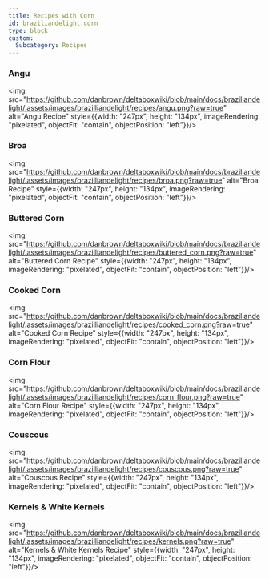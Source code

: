 ```yaml
---
title: Recipes with Corn
id: braziliandelight:corn
type: block
custom:
  Subcategory: Recipes
---
```


### Angu
<img src="https://github.com/danbrown/deltaboxwiki/blob/main/docs/braziliandelight/.assets/images/brazilliandelight/recipes/angu.png?raw=true" alt="Angu Recipe" style={{width: "247px", height: "134px", imageRendering: "pixelated", objectFit: "contain", objectPosition: "left"}}/>

### Broa
<img src="https://github.com/danbrown/deltaboxwiki/blob/main/docs/braziliandelight/.assets/images/brazilliandelight/recipes/broa.png?raw=true" alt="Broa Recipe" style={{width: "247px", height: "134px", imageRendering: "pixelated", objectFit: "contain", objectPosition: "left"}}/>

### Buttered Corn
<img src="https://github.com/danbrown/deltaboxwiki/blob/main/docs/braziliandelight/.assets/images/brazilliandelight/recipes/buttered_corn.png?raw=true" alt="Buttered Corn Recipe" style={{width: "247px", height: "134px", imageRendering: "pixelated", objectFit: "contain", objectPosition: "left"}}/>

### Cooked Corn
<img src="https://github.com/danbrown/deltaboxwiki/blob/main/docs/braziliandelight/.assets/images/brazilliandelight/recipes/cooked_corn.png?raw=true" alt="Cooked Corn Recipe" style={{width: "247px", height: "134px", imageRendering: "pixelated", objectFit: "contain", objectPosition: "left"}}/>

### Corn Flour
<img src="https://github.com/danbrown/deltaboxwiki/blob/main/docs/braziliandelight/.assets/images/brazilliandelight/recipes/corn_flour.png?raw=true" alt="Corn Flour Recipe" style={{width: "247px", height: "134px", imageRendering: "pixelated", objectFit: "contain", objectPosition: "left"}}/>

### Couscous
<img src="https://github.com/danbrown/deltaboxwiki/blob/main/docs/braziliandelight/.assets/images/brazilliandelight/recipes/couscous.png?raw=true" alt="Couscous Recipe" style={{width: "247px", height: "134px", imageRendering: "pixelated", objectFit: "contain", objectPosition: "left"}}/>

### Kernels & White Kernels
<img src="https://github.com/danbrown/deltaboxwiki/blob/main/docs/braziliandelight/.assets/images/brazilliandelight/recipes/kernels.png?raw=true" alt="Kernels & White Kernels Recipe" style={{width: "247px", height: "134px", imageRendering: "pixelated", objectFit: "contain", objectPosition: "left"}}/>